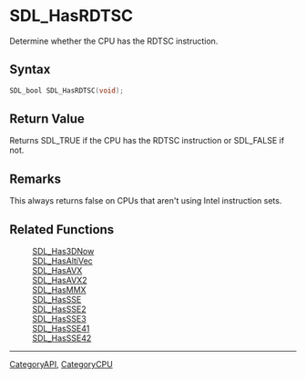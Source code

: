 = SDL_HasRDTSC =

Determine whether the CPU has the RDTSC instruction.

== Syntax ==

<syntaxhighlight lang='c'>
SDL_bool SDL_HasRDTSC(void);
</syntaxhighlight>

== Return Value ==

Returns SDL_TRUE if the CPU has the RDTSC instruction or SDL_FALSE if not.

== Remarks ==

This always returns false on CPUs that aren't using Intel instruction sets.

== Related Functions ==

:[[SDL_Has3DNow]]
:[[SDL_HasAltiVec]]
:[[SDL_HasAVX]]
:[[SDL_HasAVX2]]
:[[SDL_HasMMX]]
:[[SDL_HasSSE]]
:[[SDL_HasSSE2]]
:[[SDL_HasSSE3]]
:[[SDL_HasSSE41]]
:[[SDL_HasSSE42]]

----
[[CategoryAPI]], [[CategoryCPU]]


